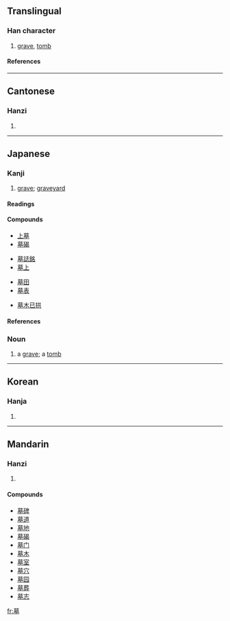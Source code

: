 ==Translingual==
===Han character===
{{Han char|rn=32|rad=土|as=11|sn=14|four=4410<sub>4</sub>|canj=廿日大土 (TAKG)}}
# [[grave]], [[tomb]]
====References====
{{Han ref|kx=0238.120|dkj=05431|dj=0476.190|hdz=10470.090|uh=5893|ud=22675|bh=B9D3|bd=47571}}
----
==Cantonese==
===Hanzi===
{{yue-hanzi|jyut=|y=mou6}}
# {{defn|Cantonese}}
----
==Japanese==
===Kanji===
{{ja-kanji|grade=5|rs=土11}}
# [[grave]]; [[graveyard]] 
====Readings====
{{ja-readings|kanon=[[ぼ]] (bo)|goon=[[も]] (mo)|kun=[[はか]] (haka)|nadzuke=[[つか]] (tsuka)}}
====Compounds====
{{top4}}
*[[上墓]]
*[[墓碣]]
{{mid4}}
*[[墓誌銘]]
*[[墓上]]
{{mid4}}
*[[墓田]]
*[[墓表]]
{{mid4}}
*[[墓木已拱]]
{{bottom}}
====References====
{{ja-kref|a|4272|95E6|4A68}}
===Noun===
{{ja-noun|k|hira=はか|rom=haka}}
# a [[grave]]; a [[tomb]]

----

==Korean==
===Hanja===
{{ko-hanja|hangeul=묘|rv=myo|mr=myo}}
# {{defn|Korean}}
----
==Mandarin==
===Hanzi===
{{cmn-hanzi|pin=[[mù]] (mu4)|wg=mu<sup>4</sup>}}
# {{defn|Mandarin}}

====Compounds====
*[[墓碑]]
*[[墓道]]
*[[墓地]]
*[[墓碣]]
*[[墓门]]
*[[墓木]]
*[[墓室]]
*[[墓穴]]
*[[墓园]]
*[[墓葬]]
*[[墓志]]

[[fr:墓]]